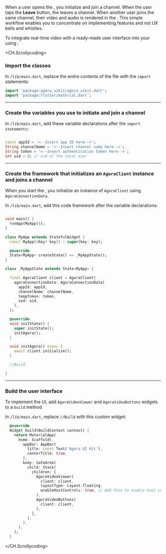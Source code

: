 <PlatformWrapper platform="flutter">

When a user opens the <Vpl k="CLIENT" />, you initialize <Vg k="UIK" /> and join a channel. When the user taps the **Leave** button, the <Vpl k="CLIENT" /> leaves a channel. When another user joins the same channel, their video and audio is rendered in the <Vpl k="CLIENT" />. This simple workflow enables you to concentrate on implementing <Vg k="COMPANY" /> features and not UX bells and whistles.

To integrate real-time video with a ready-made user interface into your <Vpl k="CLIENT" /> using <Vg k="UIK" />:

<CH.Scrollycoding>
### Import the <Vg k="UIK" /> classes

In `/lib/main.dart`, replace the entire contents of the file with the <Vg k="UIK" /> `import` statements:

```dart /lib/main.dart focus=1:2
import 'package:agora_uikit/agora_uikit.dart';
import 'package:flutter/material.dart';
```

---

### Create the variables you use to initiate and join a channel

In `/lib/main.dart`, add these variable declarations after the `import statements`:

```dart /lib/main.dart focus=2:5

const appId = '<--Insert app ID here-->';
String channelName = '<--Insert channel name here-->';
String token = '<--Insert authentication token here-->';
int uid = 0; // uid of the local user
```
---

### Create the <Vpl k="CLIENT" /> framework that initializes an `AgoraClient` instance and joins a channel

When you start the <Vpl k="CLIENT" />, you initialize an instance of `AgoraClient` using `AgoraConnectionData`.

In `/lib/main.dart`, add this code framework after the variable declarations:

```dart /lib/main.dart focus=8:42

void main() {
  runApp(MyApp());
}

class MyApp extends StatefulWidget {
  const MyApp({Key? key}) : super(key: key);

  @override
  State<MyApp> createState() => _MyAppState();
}

class _MyAppState extends State<MyApp> {

  final AgoraClient client = AgoraClient(
    agoraConnectionData: AgoraConnectionData(
      appId: appId,
      channelName: channelName,
      tempToken: token,
      uid: uid,
    ),
  );

  @override
  void initState() {
    super.initState();
    initAgora();
  }

  void initAgora() async {
    await client.initialize();
  }

  //Build

}
```

---

### Build the user interface

To implement the UI, add `AgoraVideoViewer` and `AgoraVideoButtons` widgets to a `build` method.

In `/lib/main.dart`, replace `//Build` with this custom widget:

```dart /lib/main.dart focus=1:65
  @override
  Widget build(BuildContext context) {
    return MaterialApp(
      home: Scaffold(
        appBar: AppBar(
          title: const Text('Agora UI Kit'),
          centerTitle: true,
        ),
        body: SafeArea(
          child: Stack(
            children: [
              AgoraVideoViewer(
                client: client,
                layoutType: Layout.floating,
                enableHostControls: true, // Add this to enable host controls
              ),
              AgoraVideoButtons(
                client: client,
              ),
            ],
          ),
        ),
      ),
    );
  }
```

</CH.Scrollycoding>

</PlatformWrapper>

